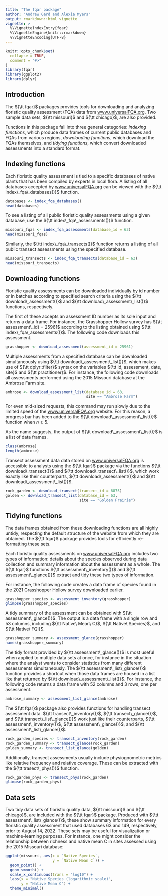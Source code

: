 ```yaml
---
title: "The fqar package"
author: "Andrew Gard and Alexia Myers"
output: rmarkdown::html_vignette
vignette: >
  %\VignetteIndexEntry{fqar}
  %\VignetteEngine{knitr::rmarkdown}
  %\VignetteEncoding{UTF-8}
---
```


```r
knitr::opts_chunk$set(
  collapse = TRUE,
  comment = "#>"
)
library(fqar)
library(ggplot2)
library(dplyr)
```

## Introduction

The ${\tt fqar}$ packages provides tools for downloading and analyzing floristic quality assessment (FQA) data from [www.universalFQA.org](www.universalFQA.org). Two sample data sets, ${\tt missouri}$ and ${\tt chicago}$, are also provided.

Functions in this package fall into three general categories: _indexing functions_, which produce data frames of current public databases and FQAs from various regions, _downloading functions_, which download the FQAs themselves, and _tidying functions_, which convert downloaded assessments into a standard format.

## Indexing functions

Each floristic quality assessment is tied to a specific databases of native plants that has been compiled by experts in local flora. A listing of all databases accepted by [www.universalFQA.org](www.universalFQA.org) can be viewed with the ${\tt index\_fqa\_databases()}$ function.

```r
databases <- index_fqa_databases()
head(databases)
```

To see a listing of all public floristic quality assessments using a given database, use the ${\tt index\_fqa\_assessments()}$ function.

```r
missouri_fqas <- index_fqa_assessments(database_id = 63)
head(missouri_fqas)
```

Similarly, the ${\tt index\_fqa\_transects()}$ function returns a listing of all public transect assessments using the specified database.  

```r
missouri_transects <- index_fqa_transects(database_id = 63)
head(missouri_transects)
```

## Downloading functions

Floristic quality assessments can be downloaded individually by id number or in batches according to specified search criteria using the ${\tt download\_assessment()}$ and ${\tt download\_assessment\_list()}$ functions, respectively. 

The first of these accepts an assessment ID number as its sole input and returns a data frame. For instance, the Grasshopper Hollow survey has ${\tt assessment\_id} = 25961$ according to the listing obtained using ${\tt index\_fqa\_assessments()}$. The following code downloads this assessment.

```r
grasshopper <- download_assessment(assessment_id = 25961)
```

Multiple assessments from a specified database can be downloaded simultaneously using ${\tt download\_assessment\_list()}$, which makes use of ${\tt dplyr::filter}$ syntax on the variables ${\tt id, assessment, date, site}$ and ${\tt practitioner}$. For instance, the following code downloads all assessments performed using the 2015 Missouri database at the Ambrose Farm site.

```r
ambrose <- download_assessment_list(database_id = 63,
                                    site == "Ambrose Farm")
```

For even mid-sized requests, this command may run slowly due to the limited speed of the [www.universalFQA.org](www.universalFQA.org) website. For this reason, a progress bar has been added to the ${\tt download\_assessment\_list()}$ function when $n\ge 5$. 

As the name suggests, the output of ${\tt download\_assessment\_list()}$ is a list of data frames. 

```r
class(ambrose)
length(ambrose)
```

Transect assessment data data stored on [www.universalFQA.org](www.universalFQA.org) is accessible to analysts using the ${\tt fqar}$ package via the functions ${\tt download\_transect()}$ and ${\tt download\_transect\_list()}$, which work exactly like their counterparts, ${\tt download\_assessment()}$ and ${\tt download\_assessment\_list()}$.

```r
rock_garden <- download_transect(transect_id = 6875)
golden <- download_transect_list(database_id = 63,
                                 site == "Golden Prairie")
```

## Tidying functions

The data frames obtained from these downloading functions are all highly untidy, respecting the default structure of the website from which they are obtained. The ${\tt fqar}$ package provides tools for efficiently re-formatting these sets.

Each floristic quality assessments on [www.universalFQA.org](www.universalFQA.org) includes two types of information: details about the species observed during data collection and summary information about the assessment as a whole. The ${\tt fqar}$ functions ${\tt assessment\_inventory()}$ and ${\tt assessment\_glance()}$ extract and tidy these two types of information.

For instance, the following code creates a data frame of species found in the 2021 Grasshopper Hollow survey downloaded earlier.

```r
grasshopper_species <- assessment_inventory(grasshopper)
glimpse(grasshopper_species)
```

A tidy summary of the assessment can be obtained with ${\tt assessment\_glance()}$. The output is a data frame with a single row and 53 columns, including ${\tt Native\ Mean\ C}$,  ${\tt Native\ Species}$, and ${\tt Native\ FQI}$.

```r
grasshopper_summary <- assessment_glance(grasshopper)
names(grasshopper_summary)
```

The tidy format provided by ${\tt assessment\_glance()}$ is most useful when applied to multiple data sets at once, for instance in the situation where the analyst wants to consider statistics from many different assessments simultaneously. The ${\tt assessment\_list\_glance()}$ function provides a shortcut when those data frames are housed in a list like that returned by ${\tt download\_assessment\_list()}$. For instance, the following code returns a data frame with 52 columns and 3 rows, one per assessment.

```r
ambrose_summary <- assessment_list_glance(ambrose)
```

The ${\tt fqar}$ package also provides functions for handling transect assessment data. ${\tt transect\_inventory()}$, ${\tt transect\_glance()}$, and ${\tt transect\_list\_glance()}$ work just like their counterparts, ${\tt assessment\_inventory()}$, ${\tt assessment\_glance()}$, and ${\tt assessment\_list\_glance()}$.

```r
rock_garden_species <- transect_inventory(rock_garden)
rock_garden_summary <- transect_glance(rock_garden)
golden_summary <- transect_list_glance(golden)
```

Additionally, transect assessments usually include physiognometric metrics like relative frequency and relative coverage. These can be extracted with the ${\tt trasect\_phys()}$ function.

```r
rock_garden_phys <- transect_phys(rock_garden)
glimpse(rock_garden_phys)
```

## Data sets

Two tidy data sets of floristic quality data, ${\tt missouri}$ and ${\tt chicago}$, are included with the ${\tt fqar}$ package. Produced with ${\tt assessment\_list\_glance()}$, these show summary information for every floristic quality assessment that used databases 63 and 149, respectively, prior to August 14, 2022. These sets may be useful for visualization or machine-learning purposes. For instance, one might consider the relationship between richness and native mean C in sites assessed using the 2015 Missouri database:

```r
ggplot(missouri, aes(x = `Native Species`, 
                     y = `Native Mean C`)) +
  geom_point() +
  geom_smooth() +
  scale_x_continuous(trans = "log10") +
  labs(x = "Native Species (logarithmic scale)",
       y = "Native Mean C") +
  theme_minimal()
```

